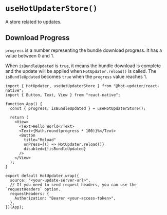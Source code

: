 # `useHotUpdaterStore()`

A store related to updates.

## Download Progress

`progress` is a number representing the bundle download progress. It has a value between 0 and 1.

When `isBundleUpdated` is `true`, it means the bundle download is complete and the update will be applied when `HotUpdater.reload()` is called. The `isBundleUpdated` becomes `true` when the `progress` value reaches 1.

```tsx
import { HotUpdater, useHotUpdaterStore } from "@hot-updater/react-native";
import { Button, Text, View } from "react-native";

function App() {
  const { progress, isBundleUpdated } = useHotUpdaterStore();

  return (
    <View>
      <Text>Hello World</Text>
      <Text>{Math.round(progress * 100)}%</Text>
      <Button
        title="Reload"
        onPress={() => HotUpdater.reload()}
        disabled={!isBundleUpdated}
      />
    </View>
  );
}

export default HotUpdater.wrap({
  source: "<your-update-server-url>",
  // If you need to send request headers, you can use the `requestHeaders` option.
  requestHeaders: {
    Authorization: "Bearer <your-access-token>",
  },
})(App);
```